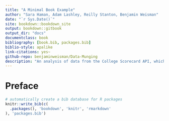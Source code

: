 ```yaml
--- 
title: "A Minimal Book Example"
author: "Sara Haman, Adam Lashley, Reilly Stanton, Benjamin Weisman"
date: "`r Sys.Date()`"
site: bookdown::bookdown_site
output: bookdown::gitbook
output_dir: "docs"
documentclass: book
bibliography: [book.bib, packages.bib]
biblio-style: apalike
link-citations: yes~
github-repo: benjaminweisman/Data-Munging
description: "An analysis of data from the College Scorecard API, which focuses on differences identified between institutions with R1 and R2 carnegie classifications. This project was completed to satisfy the requirements of a project assigned to students in the Fall 2020 Data Munging and Exploratory Data Analysis at New College of Florida."
---
```


# Preface {-}

```r
# automatically create a bib database for R packages
knitr::write_bib(c(
  .packages(), 'bookdown', 'knitr', 'rmarkdown'
), 'packages.bib')
```

